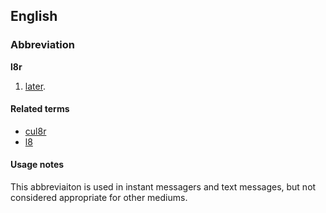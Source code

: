 ==English==

===Abbreviation===
'''l8r'''

# {{context|internet slang|text messaging}} [[later]].

====Related terms====
* [[cul8r]]
* [[l8]]

====Usage notes====
This abbreviaiton is used in instant messagers and text messages, but not considered appropriate for other mediums.